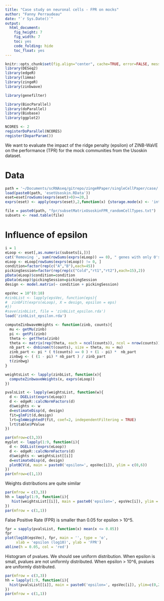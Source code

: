 ```yaml
---
title: "Case study on neuronal cells - FPR on mocks"
author: "Fanny Perraudeau"
date: "`r Sys.Date()`"
output: 
  html_document: 
    fig_height: 7
    fig_width: 7
    toc: yes
    code_folding: hide
    toc_float: yes
---
```


```r
knitr::opts_chunk$set(fig.align="center", cache=TRUE, error=FALSE, message=FALSE, warning=TRUE)
library(DESeq2)
library(edgeR)
library(limma)
library(zingeR)
library(zinbwave)

library(genefilter)

library(BiocParallel)
library(doParallel)
library(Biobase)
library(ggplot2)
```

```r
NCORES <- 2
registerDoParallel(NCORES)
register(DoparParam())
```

We want to evaluate the impact of the ridge penalty (epsilon)  of ZINB-WaVE on the performance (TPR) for the mock communities from the Usoskin dataset.

# Data
```r
path = '~/Documents/scRNAseq/gitrepo/zingeRPaper/singleCellPaper/case/'
load(paste0(path, 'esetUsoskin.RData'))
eset=eset[rowSums(exprs(eset)>0)>=20,]
exprs(eset) <- apply(exprs(eset),2,function(x) {storage.mode(x) <- 'integer'; x})

file = paste0(path, "fpr/subsetMatrixUsoskinFPR_randomCellTypes.txt")
subsets <- read.table(file)
```

# Influence of epsilon
```r
i = 1
eLoop <- eset[,as.numeric(subsets[i,])]
cat('Removing ', sum(rowSums(exprs(eLoop)) == 0), " genes with only 0's")
eLoop <- eLoop[rowSums(exprs(eLoop)) != 0, ]
condition=factor(rep(c("A","B"),each=45))
pickingSession=factor(rep(rep(c("Cold","rt1","rt2"),each=15),2))
pData(eLoop)$condition=condition
pData(eLoop)$pickingSession=pickingSession
design <- model.matrix(~ condition + pickingSession)
```

```r
epsVec = 10^(0:10)
#zinbList <- lapply(epsVec, function(eps){
#  zinbFit(exprs(eLoop), X = design, epsilon = eps)
#})
#save(zinbList, file = 'zinbList_epsilon.rda')
load('zinbList_epsilon.rda')
```

```r
computeZinbwaveWeights <- function(zinb, counts){
  mu <- getMu(zinb)
  pi <- getPi(zinb)
  theta <- getTheta(zinb)
  theta <- matrix(rep(theta, each = ncol(counts)), ncol = nrow(counts))
  nb_part <- dnbinom(t(counts), size = theta, mu = mu)
  zinb_part <- pi * ( t(counts) == 0 ) + (1 - pi) *  nb_part
  zinbwg <- ( (1 - pi) * nb_part ) / zinb_part 
  t(zinbwg)
}

weightsList <- lapply(zinbList, function(x){
  computeZinbwaveWeights(x, exprs(eLoop))
})

pvalsList <- lapply(weightsList, function(w){
  d <- DGEList(exprs(eLoop))
  d <- edgeR::calcNormFactors(d)
  d$weights <- w
  d=estimateDisp(d, design)
  fit=glmFit(d,design)
  lrt=glmWeightedF(fit, coef=2, independentFiltering = TRUE)
  lrt$table$PValue
})
```

```r
par(mfrow=c(3,3))
myplot <- lapply(1:9, function(i){
  d <- DGEList(exprs(eLoop))
  d <- edgeR::calcNormFactors(d)
  d$weights <- weightsList[[i]]
  d=estimateDisp(d, design)
  plotBCV(d, main = paste0('epsilon=', epsVec[i]), ylim = c(0,6))
})
par(mfrow=c(1,1))
```

Weights distributions are quite similar
```r
par(mfrow = c(3,3))
hh = lapply(1:9, function(i){
   hist(weightsList[[i]], main = paste0('epsilon=', epsVec[i]), ylim = c(0,5e5))
})
par(mfrow = c(1,1))
```

False Positive Rate (FPR) is smaller than 0.05 for epsilon > 10^5.
```r
fpr = sapply(pvalsList, function(x) mean(x <= 0.05))
fpr
plot(log10(epsVec), fpr, main = '', type = 'o',
     xlab = 'epsilon (log10)', ylab = 'FPR')
abline(h = 0.05, col = 'red')
```

Histogram of pvalues. We should see uniform distribution. When epsilon is small, pvalues are not uniformly distributed. When epsilon > 10^6, pvalues are uniformly distributed.
```r
par(mfrow = c(3,3))
hh = lapply(1:9, function(i){
  hist(pvalsList[[i]], main = paste0('epsilon=', epsVec[i]), ylim=c(0,2000))
})
par(mfrow = c(1,1))
```


